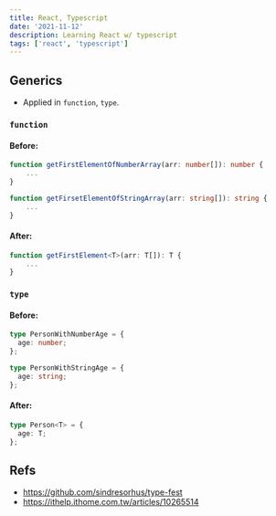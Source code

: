 ```yaml
---
title: React, Typescript
date: '2021-11-12'
description: Learning React w/ typescript
tags: ['react', 'typescript']
---
```


## Generics

- Applied in `function`, `type`.

### `function`

#### Before:

```ts
function getFirstElementOfNumberArray(arr: number[]): number {
    ...
}

function getFirsetElementOfStringArray(arr: string[]): string {
    ...
}
```

#### After:

```ts
function getFirstElement<T>(arr: T[]): T {
    ...
}
```

### `type`

#### Before:
```ts
type PersonWithNumberAge = {
  age: number;
};

type PersonWithStringAge = {
  age: string;
};
```

#### After: 
```ts
type Person<T> = {
  age: T;
};
```

## Refs

- https://github.com/sindresorhus/type-fest
- https://ithelp.ithome.com.tw/articles/10265514
